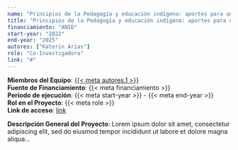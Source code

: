 ```yaml
---
name: "Principios de la Pedagogía y educación indígena: aportes para una educación intercultural para todos"
title: "Principios de la Pedagogía y educación indígena: aportes para una educación intercultural para todos"
financiamiento: "ANID"
start-year: "2022"
end-year: "2025"
autores: ["Katerin Arias"]
role: "Co-Investigadora"
link: "#"
---
```

**Miembros del Equipo**: [{{< meta autores.1 >}}](../members/current/Katerin Arias.qmd)  
**Fuente de Financiamiento**: {{< meta financiamiento >}}  
**Período de ejecución**: {{< meta start-year >}} - {{< meta end-year >}}  
**Rol en el Proyecto**: {{< meta role >}}  
**Link de acceso**: [link]({{< meta link >}})  

**Descripción General del Proyecto**: 
Lorem ipsum dolor sit amet, consectetur adipiscing elit, sed do eiusmod tempor incididunt ut labore et dolore magna aliqua...